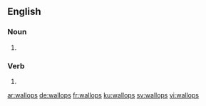 
==English==

===Noun===
{{head|en|plural}}

# {{plural of|wallop|lang=en|nocat=1}}

===Verb===
{{head|en}}

# {{en-third-person singular of|wallop}}

[[ar:wallops]]
[[de:wallops]]
[[fr:wallops]]
[[ku:wallops]]
[[sv:wallops]]
[[vi:wallops]]